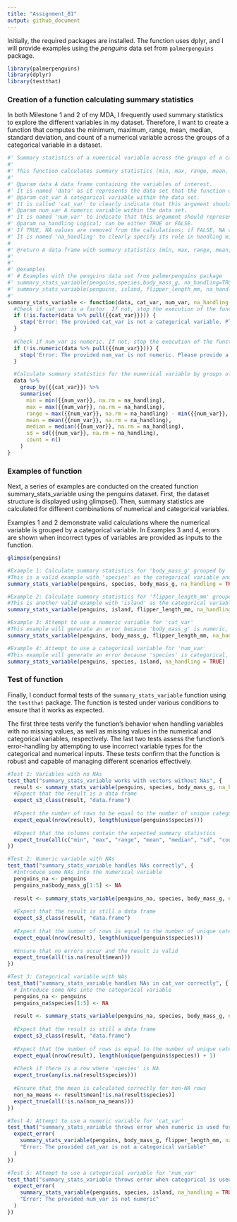 ```yaml
---
title: "Assignment_B1"
output: github_document
---
```

Initially, the required packages are installed. The function uses dplyr, and I will provide examples using the _penguins_ data set from `palmerpenguins` package.

```r
library(palmerpenguins)
library(dplyr)
library(testthat)
```

### Creation of a function calculating summary statistics
In both Milestone 1 and 2 of my MDA, I frequently used summary statistics to explore the different variables in my dataset. Therefore, I want to create a function that computes the minimum, maximum, range, mean, median, standard deviation, and count of a numerical variable across the groups of a categorical variable in a dataset.

```r
#' Summary statistics of a numerical variable across the groups of a categorical variable
#'
#' This function calculates summary statistics (min, max, range, mean, meadian, standard deviation and count) of one numerical variable across the groups of one categorical variable from a data set.
#'
#' @param data A data frame containing the variables of interest. 
#' It is named 'data' as it represents the data set that the function operates on.
#' @param cat_var A categorical variable within the data set. 
#' It is called 'cat_var' to clearly indicate that this argument should represent a factor or categorical variable.
#' @param num_var A numeric variable within the data set. 
#' It is named 'num_var' to indicate that this argument should represent a numeric variable.
#' @param na_handling Logical; can be either TRUE or FALSE. 
#' If TRUE, NA values are removed from the calculations; if FALSE, NA values are included.
#' It is named 'na_handling' to clearly specify its role in handling missing values.
#
#' @return A data frame with summary statistics (min, max, range, mean, median, standard deviation, count) for the numeric variable, grouped by the categorical variable.
#'
#' 
#' @examples
#' # Examples with the penguins data set from palmerpenguins package
#' summary_stats_variable(penguins,species,body_mass_g, na_handling=TRUE)
#' summary_stats_variable(penguins, island, flipper_length_mm, na_handling = TRUE)
#'
summary_stats_variable <- function(data, cat_var, num_var, na_handling = TRUE) {
  #Check if cat_var is a factor. If not, stop the execution of the function and execute an error
  if (!is.factor(data %>% pull({{cat_var}}))) {
    stop('Error: The provided cat_var is not a categorical variable. Please provide a factor variable.')
  }
  
  #Check if num_var is numeric. If not, stop the execution of the function and execute an error
  if (!is.numeric(data %>% pull({{num_var}}))) {
    stop('Error: The provided num_var is not numeric. Please provide a numeric variable.')
  }

  #Calculate summary statistics for the numerical variable by groups of the categorical variable
  data %>%
    group_by({{cat_var}}) %>%
    summarise(
      min = min({{num_var}}, na.rm = na_handling),
      max = max({{num_var}}, na.rm = na_handling),
      range = max({{num_var}}, na.rm = na_handling) - min({{num_var}}, na.rm = na_handling),
      mean = mean({{num_var}}, na.rm = na_handling),
      median = median({{num_var}}, na.rm = na_handling),
      sd = sd({{num_var}}, na.rm = na_handling),
      count = n()
    )
}

```

### Examples of function
Next, a series of examples are conducted on the created function summary_stats_variable using the penguins dataset. First, the dataset structure is displayed using glimpse(). Then, summary statistics are calculated for different combinations of numerical and categorical variables. 

Examples 1 and 2 demonstrate valid calculations where the numerical variable is grouped by a categorical variable. In Examples 3 and 4, errors are shown when incorrect types of variables are provided as inputs to the function.

```r
glimpse(penguins)

#Example 1: Calculate summary statistics for 'body_mass_g' grouped by 'species'
#This is a valid example with 'species' as the categorical variable and 'body_mass_g' as the numeric variable
summary_stats_variable(penguins, species, body_mass_g, na_handling = TRUE)

#Example 2: Calculate summary statistics for 'flipper_length_mm' grouped by 'island'
#This is another valid example with 'island' as the categorical variable and 'flipper_length_mm' as the numeric variable
summary_stats_variable(penguins, island, flipper_length_mm, na_handling = TRUE)

#Example 3: Attempt to use a numeric variable for 'cat_var'
#This example will generate an error because 'body_mass_g' is numeric, not categorical
summary_stats_variable(penguins, body_mass_g, flipper_length_mm, na_handling = TRUE)

#Example 4: Attempt to use a categorical variable for 'num_var'
#This example will generate an error because 'species' is categorical, not numeric
summary_stats_variable(penguins, species, island, na_handling = TRUE)
```

### Test of function
Finally, I conduct formal tests of the `summary_stats_variable` function using the `testthat` package. The function is tested under various conditions to ensure that it works as expected. 

The first three tests verify the function’s behavior when handling variables with no missing values, as well as missing values in the numerical and categorical variables, respectively. The last two tests assess the function's error-handling by attempting to use incorrect variable types for the categorical and numerical inputs. These tests confirm that the function is robust and capable of managing different scenarios effectively.

```r
#Test 1: Variables with no NAs
test_that("summary_stats_variable works with vectors without NAs", {
  result <- summary_stats_variable(penguins, species, body_mass_g, na_handling = TRUE)
  #Expect that the result is a data frame
  expect_s3_class(result, "data.frame")
  
  #Expect the number of rows to be equal to the number of unique categories in species
  expect_equal(nrow(result), length(unique(penguins$species)))
  
  #Expect that the columns contain the expected summary statistics
  expect_true(all(c("min", "max", "range", "mean", "median", "sd", "count") %in% colnames(result)))
})

#Test 2: Numeric variable with NAs
test_that("summary_stats_variable handles NAs correctly", {
  #Introduce some NAs into the numerical variable
  penguins_na <- penguins
  penguins_na$body_mass_g[1:5] <- NA
  
  result <- summary_stats_variable(penguins_na, species, body_mass_g, na_handling = TRUE)
  
  #Expect that the result is still a data frame
  expect_s3_class(result, "data.frame")
  
  #Expect that the number of rows is equal to the number of unique categories in species
  expect_equal(nrow(result), length(unique(penguins$species)))
  
  #Ensure that no errors occur and the result is valid
  expect_true(all(!is.na(result$mean)))
})

#Test 3: Categorical variable with NAs
test_that("summary_stats_variable handles NAs in cat_var correctly", {
  # Introduce some NAs into the categorical variable
  penguins_na <- penguins
  penguins_na$species[1:5] <- NA
  
  result <- summary_stats_variable(penguins_na, species, body_mass_g, na_handling = TRUE)
  
  #Expect that the result is still a data frame
  expect_s3_class(result, "data.frame")
  
  #Expect that the number of rows is equal to the number of unique categories in species + 1 for NA
  expect_equal(nrow(result), length(unique(penguins$species)) + 1)
  
  #Check if there is a row where 'species' is NA
  expect_true(any(is.na(result$species)))
  
  #Ensure that the mean is calculated correctly for non-NA rows
  non_na_means <- result$mean[!is.na(result$species)]
  expect_true(all(!is.na(non_na_means)))
})

#Test 4: Attempt to use a numeric variable for 'cat_var'
test_that("summary_stats_variable throws error when numeric is used for cat_var", {
  expect_error(
    summary_stats_variable(penguins, body_mass_g, flipper_length_mm, na_handling = TRUE),
    "Error: The provided cat_var is not a categorical variable"
  )
})

#Test 5: Attempt to use a categorical variable for 'num_var'
test_that("summary_stats_variable throws error when categorical is used for num_var", {
  expect_error(
    summary_stats_variable(penguins, species, island, na_handling = TRUE),
    "Error: The provided num_var is not numeric"
  )
})
```


